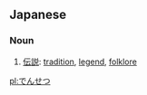 ==Japanese==

===Noun===
{{ja-noun|h|rom=densetsu|hidx=てんせつ'}}

# [[伝説]]: [[tradition]], [[legend]], [[folklore]]

[[pl:でんせつ]]